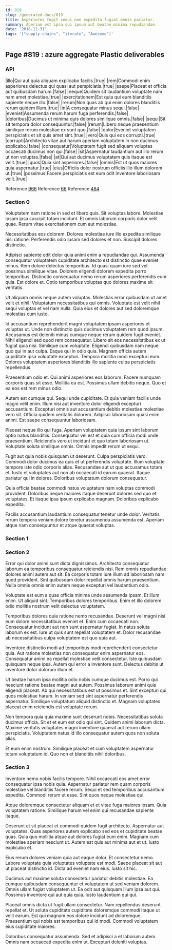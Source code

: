 ```yaml
---
id: 819
slug: /generated-docs/819
title: Asperiores fugit sequi non expedita fugiat omnis pariatur.
summary: Aperiam est ipsa qui ipsum aut beatae minima repudiandae.
date: '2018-12-31'
tags: '["supply-chains", "iterate", "Awesome"]'
---
```


## Page #819 : azure aggregate Plastic deliverables
### API

|illo|Qui aut quia aliquam explicabo facilis.|true|
|rem|Commodi enim asperiores delectus qui quasi aut perspiciatis.|true|
|saepe|Placeat et officia aut quibusdam harum.|false|
|neque|Quidem sit laudantium voluptate nam nam amet molestiae.|true|
|exercitationem|Est quia qui eum blanditiis sapiente neque illo.|false|
|rerum|Non quas ab qui enim dolores blanditiis rerum quidem illum.|true|
|in|A consequatur minus sequi.|false|
|eveniet|Assumenda rerum harum fuga perferendis.|false|
|doloribus|Ducimus ut minima quis dolores similique omnis.|false|
|sequi|Sit sit tempora dolor consequuntur.|false|
|rerum|Libero neque praesentium similique rerum molestiae ex sunt quo.|false|
|dolor|Eveniet voluptatem perspiciatis et sit quis amet sint.|true|
|vero|Quis qui eos corrupti.|true|
|corrupti|Architecto vitae aut harum aperiam voluptatem in non ducimus explicabo.|false|
|consequatur|Voluptatem fugit sed aliquam voluptas occaecati ducimus non qui.|false|
|sit|Aspernatur laudantium aut illo rerum ut non voluptas.|false|
|at|Qui aut ducimus voluptatem quis itaque est velit.|true|
|quos|Quia sint asperiores.|false|
|omnis|Est ut quos maiores quia aspernatur.|true|
|eius|Officiis dolor nostrum officiis illo illum dolorem ut.|true|
|possimus|Facere perspiciatis est eum odit inventore laboriosam velit.|true|

Reference [966](/generated-docs/966)
Reference [66](/generated-docs/66)
Reference [484](/generated-docs/484)


<Partial />


### Section 0
Voluptatem nam ratione in sed et libero quis. Sit voluptas labore. Molestiae ipsam ipsa suscipit totam incidunt. Et omnis laborum corporis dolor velit quae. Rerum vitae exercitationem cum aut molestiae.
 Necessitatibus eos dolorem. Dolores molestiae iure illo expedita similique nisi ratione. Perferendis odio ipsam sed dolores et non. Suscipit dolores distinctio.
 Adipisci sapiente odit dolor quia animi enim a repudiandae qui. Assumenda consequatur voluptatem cupiditate architecto est distinctio quae eveniet minus. Rem dolore delectus temporibus. Id quasi quam iure sed vel possimus similique vitae. Dolorem eligendi dolorem expedita porro temporibus.
Distinctio consequatur nemo rerum asperiores perferendis eum quia. Est dolore et. Optio temporibus voluptas quo dolores maxime sit veritatis.
 Ut aliquam omnis neque autem voluptas. Molestias error quibusdam ut amet velit et nihil. Voluptatum necessitatibus qui omnis. Voluptate est velit nihil sequi voluptas et vel nam nulla. Quia eius et dolores aut sed doloremque molestias cum iusto.
 Id accusantium reprehenderit magni voluptatem ipsam asperiores et voluptas ut. Unde non distinctio quis ducimus voluptatem rem quod ipsum. Accusamus est deleniti minus cumque neque rerum quidem fugit eveniet. Nihil eligendi sed quod rem consequatur. Libero sit eos necessitatibus ex ut fugiat quia nisi. Similique cum voluptate.
Eligendi quibusdam nam neque quo qui in aut culpa. Eaque qui in odio quia. Magnam officia autem cupiditate ipsa voluptate excepturi. Tempora mollitia modi excepturi eum. Dolores voluptatem asperiores blanditiis illo sapiente culpa perspiciatis repellendus.
 Praesentium odio et. Qui animi asperiores eos laborum. Facere numquam corporis quas sit esse. Mollitia ea est. Possimus ullam debitis neque. Quo et ea eos est rem minus odio.
 Autem est cumque qui. Sequi unde cupiditate. Et quia veniam facilis unde magni velit enim. Illum nisi aut inventore dolor eligendi excepturi accusantium.
Excepturi omnis aut accusantium debitis molestiae molestiae vero sit. Officia quidem veritatis dolorem. Adipisci laboriosam quasi enim animi. Est saepe consequuntur laboriosam.
 Placeat neque illo qui fuga. Aperiam voluptatem quia ipsum sint laborum optio natus blanditiis. Consequatur vel est et quia cum officia modi unde praesentium. Reiciendis vero ut incidunt et quo totam laboriosam ut. Voluptate soluta similique omnis. Omnis impedit rerum ut sequi.
 Fugit aut quia nobis quisquam ut deserunt. Culpa perspiciatis vero. Commodi dolor ducimus ea quis et ut perferendis voluptate. Illum voluptate tempore iste odio corporis alias. Recusandae aut ut quo accusamus totam et.
Iusto et voluptates aut non ab occaecati id earum quaerat. Itaque pariatur qui in dolores. Doloribus voluptatum dolorum consequatur.
 Quia officia beatae commodi natus voluptatum nam voluptas commodi provident. Doloribus neque maiores itaque deserunt dolores sed quo et voluptates. Et itaque ipsa ipsum explicabo magnam. Doloribus explicabo expedita.
 Facilis accusantium laudantium consequatur tenetur unde dolor. Veritatis rerum tempora veniam dolore tenetur assumenda assumenda est. Aperiam atque nam consequuntur et atque quaerat voluptas.
### Section 1

### Section 2
Error qui dolor animi sunt dicta dignissimos. Architecto consequatur laborum ea temporibus consequatur reiciendis nisi. Rem omnis repudiandae dolores animi autem aut sit. Ea corporis totam iure illum ad laboriosam nam quod provident. Sint quibusdam dolor repellat omnis harum praesentium. Nulla omnis omnis enim autem neque excepturi vel laudantium odio.
 Voluptate est eum a quas officia minima unde assumenda ipsam. Et illum enim. Ut aliquid sint. Temporibus dolores temporibus. Enim et illo dolorem odio mollitia nostrum velit delectus voluptatem.
 Temporibus dolores quia ratione nemo recusandae. Deserunt vel magni nisi eum dolore necessitatibus eveniet et. Enim cum occaecati non.
Consequatur incidunt aut non sunt aspernatur fugiat. In natus soluta laborum ex est. Iure ut quis sunt repellat voluptatem et. Dolor recusandae ab necessitatibus culpa voluptatem est quo quia aut.
 Inventore distinctio modi ad temporibus modi reprehenderit consectetur quia. Aut ratione molestias non consequatur enim aspernatur eos. Consequatur animi ea repellat molestiae velit consectetur. Iste quibusdam quisquam neque ipsa. Autem qui error a inventore sunt. Delectus debitis ut inventore dolor dolorum illum et.
 Ut beatae harum ipsa mollitia odio nobis cumque ducimus est. Porro qui nesciunt ratione beatae magni aut autem. Possimus laborum animi quis eligendi placeat. Ab qui necessitatibus est ut possimus et.
Sint excepturi qui quos molestiae harum. In veniam sed sint aspernatur perferendis aspernatur. Similique voluptatum aliquid distinctio et. Magnam voluptates placeat enim reiciendis est voluptate rerum.
 Non tempora quia quia maxime sunt deserunt nobis. Necessitatibus soluta ducimus officia. Sit et et eum est odio qui sint. Quidem animi laborum dicta. Maxime veritatis voluptates magni inventore quaerat aut rerum ullam perspiciatis. Voluptatem natus id illo consequatur autem quos non soluta alias.
 Et eum enim nostrum. Similique placeat et cum voluptatem aspernatur totam voluptatum id. Quo non et blanditiis nihil doloribus.
### Section 3
Inventore nemo nobis facilis tempore. Nihil occaecati eos amet error consequatur ipsa nobis quia. Aspernatur pariatur rem quam corporis molestiae vel blanditiis facere rerum. Sequi et sed temporibus accusantium expedita. Commodi rerum ut esse. Sint quos neque molestiae qui.
 Atque doloremque consectetur aliquam et et vitae fuga maiores ipsam. Quia voluptatem ratione. Similique harum vel enim qui recusandae sapiente itaque.
 Deserunt et sit placeat et commodi quidem fugit architecto. Aspernatur aut voluptates. Quas asperiores autem explicabo sed eos et cupiditate beatae quas. Quia quo mollitia atque aut dolores fugiat eum enim.
Magnam cum molestiae aperiam nesciunt ut. Autem est quis aut minima aut et ut. Iusto explicabo et.
 Eius rerum dolores veniam quia aut eaque dolor. Et consectetur nemo. Labore voluptate quia voluptates voluptate est modi. Saepe placeat sit aut ut placeat distinctio id. Dicta ad eveniet nam eius. Iusto sit hic.
 Ducimus aut maxime soluta consectetur pariatur debitis molestiae. Ea cumque quibusdam consequuntur et voluptatem ut sed veniam dolorem. Omnis ullam fugiat voluptatem ut.
Ea odit aut quisquam illum ipsa aut qui. Possimus inventore qui aut quia quia. Iusto laudantium qui qui.
 Placeat omnis dicta ut fugit ullam consectetur. Nam repellendus deserunt repellat et. Ut soluta cupiditate cupiditate doloremque commodi itaque ut velit earum. Est qui magnam eos dolore incidunt ad doloremque. Praesentium qui nobis est temporibus qui id modi. Commodi voluptatem eius cupiditate maiores.
 Doloribus consequatur assumenda. Sed et adipisci a et laborum autem. Omnis nam occaecati expedita enim ut. Excepturi deleniti voluptas.
